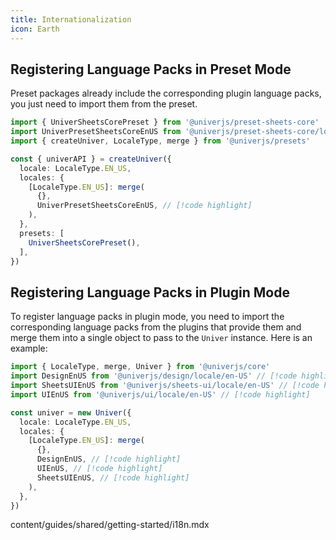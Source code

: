 ```yaml
---
title: Internationalization
icon: Earth
---
```


## Registering Language Packs in Preset Mode

Preset packages already include the corresponding plugin language packs, you just need to import them from the preset.

```typescript
import { UniverSheetsCorePreset } from '@univerjs/preset-sheets-core'
import UniverPresetSheetsCoreEnUS from '@univerjs/preset-sheets-core/locales/en-US' // [!code highlight]
import { createUniver, LocaleType, merge } from '@univerjs/presets'

const { univerAPI } = createUniver({
  locale: LocaleType.EN_US,
  locales: {
    [LocaleType.EN_US]: merge(
      {},
      UniverPresetSheetsCoreEnUS, // [!code highlight]
    ),
  },
  presets: [
    UniverSheetsCorePreset(),
  ],
})
```

## Registering Language Packs in Plugin Mode

To register language packs in plugin mode, you need to import the corresponding language packs from the plugins that provide them and merge them into a single object to pass to the `Univer` instance. Here is an example:

```typescript
import { LocaleType, merge, Univer } from '@univerjs/core'
import DesignEnUS from '@univerjs/design/locale/en-US' // [!code highlight]
import SheetsUIEnUS from '@univerjs/sheets-ui/locale/en-US' // [!code highlight]
import UIEnUS from '@univerjs/ui/locale/en-US' // [!code highlight]

const univer = new Univer({
  locale: LocaleType.EN_US,
  locales: {
    [LocaleType.EN_US]: merge(
      {},
      DesignEnUS, // [!code highlight]
      UIEnUS, // [!code highlight]
      SheetsUIEnUS, // [!code highlight]
    ),
  },
})
```
<include cwd>content/guides/shared/getting-started/i18n.mdx</include>
